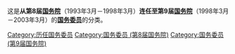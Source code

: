 这是'''从第8届[[中华人民共和国国务院|国务院]]'''（1993年3月－1998年3月）'''连任至第9届[[中华人民共和国国务院|国务院]]'''（1998年3月－2003年3月）的'''[[国务委员|国务委员]]'''的分类。

[[Category:历任国务委员|Category:历任国务委员]]
[[Category:国务委员_(第8届国务院)|Category:国务委员 (第8届国务院)]]
[[Category:国务委员_(第9届国务院)|Category:国务委员 (第9届国务院)]]